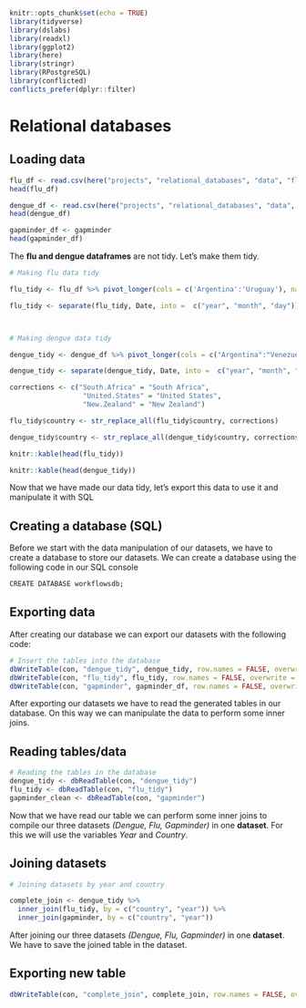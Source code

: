 
```r
knitr::opts_chunk$set(echo = TRUE)
library(tidyverse)
library(dslabs)
library(readxl)
library(ggplot2)
library(here)
library(stringr)
library(RPostgreSQL)
library(conflicted)
conflicts_prefer(dplyr::filter)
```

# Relational databases

## Loading data

```r

flu_df <- read.csv(here("projects", "relational_databases", "data", "flu_data_db.csv"), header = TRUE , sep = ",", )
head(flu_df)

dengue_df <- read.csv(here("projects", "relational_databases", "data", "dengue_data_db.csv"), header = TRUE, sep = ",")
head(dengue_df)

gapminder_df <- gapminder
head(gapminder_df)

```


The **flu and dengue dataframes** are not tidy. Let's make them tidy.

```r
# Making flu data tidy

flu_tidy <- flu_df %>% pivot_longer(cols = c('Argentina':'Uruguay'), names_to = "country", values_to = "cases")

flu_tidy <- separate(flu_tidy, Date, into =  c("year", "month", "day"))



# Making dengue data tidy

dengue_tidy <- dengue_df %>% pivot_longer(cols = c("Argentina":"Venezuela"), names_to = "country", values_to = "cases")

dengue_tidy <- separate(dengue_tidy, Date, into =  c("year", "month", "day"))

corrections <- c("South.Africa" = "South Africa",
                  "United.States" = "United States",
                  "New.Zealand" = "New Zealand")

flu_tidy$country <- str_replace_all(flu_tidy$country, corrections)

dengue_tidy$country <- str_replace_all(dengue_tidy$country, corrections)

knitr::kable(head(flu_tidy))

knitr::kable(head(dengue_tidy))

```

Now that we have made our data tidy, let's export this data to use it and manipulate it with SQL

## Creating a database (SQL) 

Before we start with the data manipulation of our datasets, we have to create a database to store our datasets. We can create a database using the following code in our SQL console

```r
CREATE DATABASE workflowsdb;
```
## Exporting data
After creating our database we can export our datasets with the following code:

```r
# Insert the tables into the database
dbWriteTable(con, "dengue_tidy", dengue_tidy, row.names = FALSE, overwrite = TRUE)
dbWriteTable(con, "flu_tidy", flu_tidy, row.names = FALSE, overwrite = TRUE)
dbWriteTable(con, "gapminder", gapminder_df, row.names = FALSE, overwrite = TRUE)
```
After exporting our datasets we have to read the generated tables in our database. On this way we can manipulate the data to perform some inner joins.

## Reading tables/data

```r
# Reading the tables in the database
dengue_tidy <- dbReadTable(con, "dengue_tidy")
flu_tidy <- dbReadTable(con, "flu_tidy")
gapminder_clean <- dbReadTable(con, "gapminder")
```

Now that we have read our table we can perform some inner joins to compile our three datasets *(Dengue, Flu, Gapminder)* in one **dataset**. For this we will use the variables *Year* and *Country*.

## Joining datasets

```r
# Joining datasets by year and country

complete_join <- dengue_tidy %>%
  inner_join(flu_tidy, by = c("country", "year")) %>%
  inner_join(gapminder, by = c("country", "year"))
```

After joining our three datasets *(Dengue, Flu, Gapminder)* in one **dataset**. We have to save the joined table in the dataset.

## Exporting new table

```r
dbWriteTable(con, "complete_join", complete_join, row.names = FALSE, overwrite = TRUE)

```

